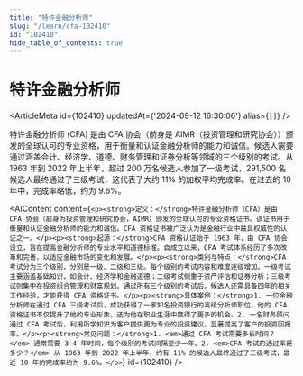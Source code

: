```yaml
---
title: "特许金融分析师"
slug: "/learn/cfa-102410"
id: "102410"
hide_table_of_contents: true
---
```



# 特许金融分析师

<ArticleMeta id={102410} updatedAt={'2024-09-12 16:30:06'} alias={`[]`} />
<div className='border-solid border-b border-t-0 my-4 border-[var(--ifm-color-gray-300)]' />

特许金融分析师 (CFA) 是由 CFA 协会（前身是 AIMR（投资管理和研究协会））颁发的全球认可的专业资格，用于衡量和认证金融分析师的能力和诚信。候选人需要通过涵盖会计、经济学、道德、财务管理和证券分析等领域的三个级别的考试。从 1963 年到 2022 年上半年，超过 200 万名候选人参加了一级考试，291,500 名候选人最终通过了三级考试，这代表了大约 11% 的加权平均完成率。在过去的 10 年中，完成率略低，约为 9.6%。

<AIContent content={`<p><strong>定义：</strong>特许金融分析师（CFA）是由 CFA 协会（前身为投资管理和研究协会，AIMR）颁发的全球认可的专业资格证书。该证书用于衡量和认证金融分析师的能力和诚信。CFA 资格证书被广泛认为是金融行业中最具权威性的认证之一。</p><p><strong>起源：</strong>CFA 资格认证始于 1963 年，由 CFA 协会设立，旨在提高金融分析师的专业水平和道德标准。自成立以来，CFA 考试体系经历了多次改革和完善，以适应金融市场的变化和发展。</p><p><strong>类别与特点：</strong>CFA 考试分为三个级别，分别是一级、二级和三级。每个级别的考试内容和难度逐级增加。一级考试主要涵盖基础知识，如会计、经济学和金融道德；二级考试侧重于资产评估和证券分析；三级考试则集中在投资组合管理和财富规划。通过所有三个级别的考试后，候选人还需具备四年的相关工作经验，才能获得 CFA 资格证书。</p><p><strong>具体案例：</strong>1. 一位金融分析师在通过 CFA 三级考试后，成功获得了一家知名投资银行的高级分析师职位。他的 CFA 资格证书不仅提升了他的专业形象，还为他在职业生涯中赢得了更多的机会。2. 一名财务顾问通过 CFA 考试后，利用所学知识为客户提供更为专业的投资建议，显著提高了客户的投资回报率。</p><p><strong>常见问题：</strong>1. <em>通过 CFA 考试需要多长时间？</em> 通常需要 3-4 年时间，每个级别的考试间隔至少一年。2. <em>CFA 考试的通过率是多少？</em> 从 1963 年到 2022 年上半年，约有 11% 的候选人最终通过了三级考试，最近 10 年的完成率约为 9.6%。</p>`} id={102410} />
